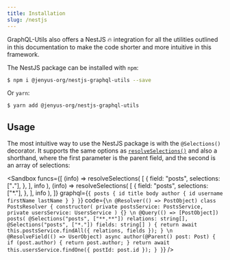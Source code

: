 ```yaml
---
title: Installation
slug: /nestjs
---
```


GraphQL-Utils also offers a NestJS 🔥 integration for all the utilities outlined in this documentation to make the code shorter and more intuitive in this framework.

The NestJS package can be installed with `npm`:

```bash
$ npm i @jenyus-org/nestjs-graphql-utils --save
```

Or `yarn`:

```bash
$ yarn add @jenyus-org/nestjs-graphql-utils
```

## Usage

The most intuitive way to use the NestJS package is with the `@Selections()` decorator. It supports the same options as [`resolveSelections()`](../recipes/resolving-selections.mdx) and also a shorthand, where the first parameter is the parent field, and the second is an array of selections:


<Sandbox
  funcs={[
    (info) =>
      resolveSelections(
        [
          {
            field: "posts",
            selections: ["**.**"],
          },
        ],
        info
      ),
    (info) =>
      resolveSelections(
        [
          {
            field: "posts",
            selections: ["*."],
          },
        ],
        info
      ),
  ]}
  graphql={`
  {
    posts {
      id
      title
      body
      author {
        id
        username
        firstName
        lastName
      }
    }
  }
  `}
  code={`
  \n
  @Resolver(() => PostObject)
  class PostsResolver {
    constructor(
      private postsService: PostsService,
      private usersService: UsersService
    ) {}
    \n
    @Query(() => [PostObject])
    posts(
      @Selections("posts", ["**.**"])
      relations: string[],
      @Selections("posts", ["*."]) fields: string[]
    ) {
      return await this.postsService.findAll({ relations, fields });
    }
    \n
    @ResolveField(() => UserObject)
    async author(@Parent() post: Post) {
      if (post.author) {
        return post.author;
      }
      return await this.usersService.findOne({ postId: post.id });
    }
  }
  `}
/>
